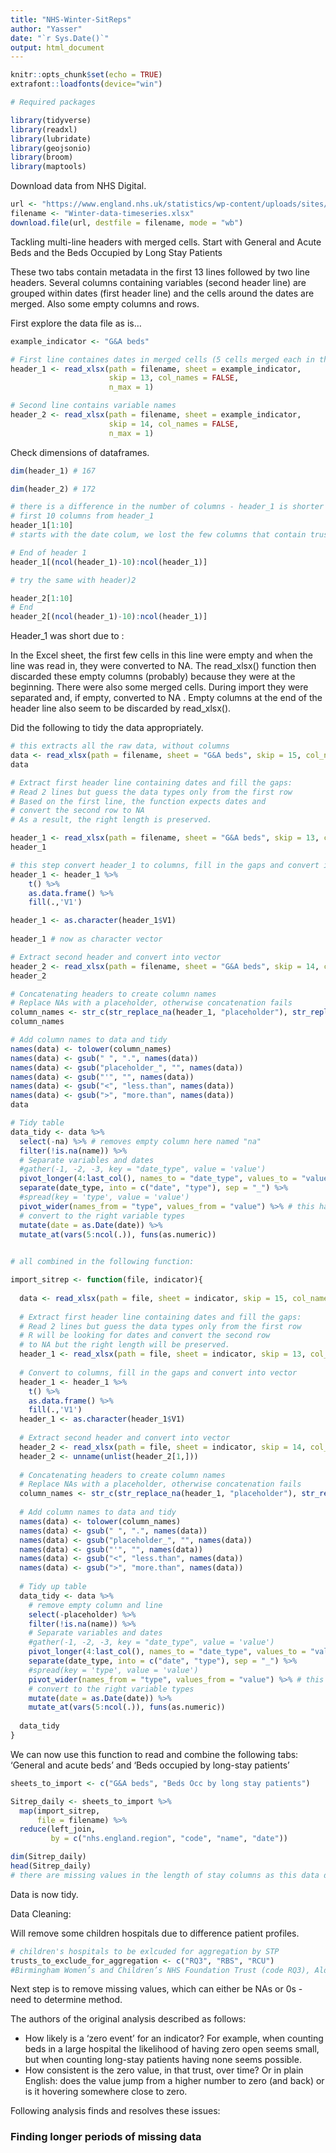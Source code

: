 ```yaml
---
title: "NHS-Winter-SitReps"
author: "Yasser"
date: "`r Sys.Date()`"
output: html_document
---
```


```r
knitr::opts_chunk$set(echo = TRUE)
extrafont::loadfonts(device="win")

# Required packages

library(tidyverse)
library(readxl)
library(lubridate)
library(geojsonio)
library(broom)
library(maptools)


```

Download data from NHS Digital.

```r
url <- "https://www.england.nhs.uk/statistics/wp-content/uploads/sites/2/2021/01/UEC-Daily-SitRep-Acute-Web-File-Timeseries-4.xlsx"
filename <- "Winter-data-timeseries.xlsx"
download.file(url, destfile = filename, mode = "wb")

```
Tackling multi-line headers with merged cells.
Start with General and Acute Beds and the Beds Occupied by Long Stay Patients 

These two tabs contain metadata in the first 13 lines followed by two line headers. Several columns containing variables (second header line) are grouped within dates (first header line) and the cells around the dates are merged. Also some empty columns and rows.

First explore the data file as is...

```r
example_indicator <- "G&A beds"

# First line containes dates in merged cells (5 cells merged each in this case)
header_1 <- read_xlsx(path = filename, sheet = example_indicator, 
                      skip = 13, col_names = FALSE, 
                      n_max = 1)

# Second line contains variable names
header_2 <- read_xlsx(path = filename, sheet = example_indicator, 
                      skip = 14, col_names = FALSE, 
                      n_max = 1)
```

Check dimensions of dataframes.

```r
dim(header_1) # 167

dim(header_2) # 172

# there is a difference in the number of columns - header_1 is shorter by 5
# first 10 columns from header_1
header_1[1:10]
# starts with the date colum, we lost the few columns that contain trust code, name etc. in line 2

# End of header 1
header_1[(ncol(header_1)-10):ncol(header_1)]

```

```r
# try the same with header)2

header_2[1:10]
# End
header_2[(ncol(header_1)-10):ncol(header_1)]

```

Header_1 was short due to :

In the Excel sheet, the first few cells in this line were empty and when the line was read in, they were converted to NA. The read_xlsx() function then discarded these empty columns (probably) because they were at the beginning.
There were also some merged cells. During import they were separated and, if empty, converted to NA . Empty columns at the end of the header line also seem to be discarded by read_xlsx().

Did the following to tidy the data appropriately.

```r
# this extracts all the raw data, without columns
data <- read_xlsx(path = filename, sheet = "G&A beds", skip = 15, col_names = FALSE)
data
```

```r
# Extract first header line containing dates and fill the gaps: 
# Read 2 lines but guess the data types only from the first row
# Based on the first line, the function expects dates and 
# convert the second row to NA 
# As a result, the right length is preserved. 

header_1 <- read_xlsx(path = filename, sheet = "G&A beds", skip = 13, col_names = FALSE, n_max = 2, guess_max = 1)
header_1
```

```r
# this step convert header_1 to columns, fill in the gaps and convert into vector
header_1 <- header_1 %>% 
    t() %>% 
    as.data.frame() %>% 
    fill(.,'V1') 

header_1 <- as.character(header_1$V1)  
  
header_1 # now as character vector

```

```r
# Extract second header and convert into vector
header_2 <- read_xlsx(path = filename, sheet = "G&A beds", skip = 14, col_names = FALSE, n_max = 1)
header_2

```

```r
# Concatenating headers to create column names
# Replace NAs with a placeholder, otherwise concatenation fails
column_names <- str_c(str_replace_na(header_1, "placeholder"), str_replace_na(header_2, "placeholder"), sep = "_")
column_names
```

```r
# Add column names to data and tidy
names(data) <- tolower(column_names)
names(data) <- gsub(" ", ".", names(data))
names(data) <- gsub("placeholder_", "", names(data))
names(data) <- gsub("'", "", names(data))
names(data) <- gsub("<", "less.than", names(data))
names(data) <- gsub(">", "more.than", names(data))
data
```

```r
# Tidy table
data_tidy <- data %>% 
  select(-na) %>% # removes empty column here named "na"
  filter(!is.na(name)) %>% 
  # Separate variables and dates
  #gather(-1, -2, -3, key = "date_type", value = 'value')
  pivot_longer(4:last_col(), names_to = "date_type", values_to = "value") %>% # this has replaced the gather function
  separate(date_type, into = c("date", "type"), sep = "_") %>%
  #spread(key = 'type', value = 'value')
  pivot_wider(names_from = "type", values_from = "value") %>% # this has replaced spread
  # convert to the right variable types
  mutate(date = as.Date(date)) %>%
  mutate_at(vars(5:ncol(.)), funs(as.numeric))
  
```
```r
# all combined in the following function:

import_sitrep <- function(file, indicator){
  
  data <- read_xlsx(path = file, sheet = indicator, skip = 15, col_names = FALSE) 
  
  # Extract first header line containing dates and fill the gaps: 
  # Read 2 lines but guess the data types only from the first row
  # R will be looking for dates and convert the second row
  # to NA but the right length will be preserved. 
  header_1 <- read_xlsx(path = file, sheet = indicator, skip = 13, col_names = FALSE, n_max = 2, guess_max = 1)
  
  # Convert to columns, fill in the gaps and convert into vector
  header_1 <- header_1 %>% 
    t() %>% 
    as.data.frame() %>% 
    fill(.,'V1') 
  header_1 <- as.character(header_1$V1)  
  
  # Extract second header and convert into vector
  header_2 <- read_xlsx(path = file, sheet = indicator, skip = 14, col_names = FALSE, n_max = 1)
  header_2 <- unname(unlist(header_2[1,]))
  
  # Concatenating headers to create column names
  # Replace NAs with a placeholder, otherwise concatenation fails
  column_names <- str_c(str_replace_na(header_1, "placeholder"), str_replace_na(header_2, "placeholder"), sep = "_")
  
  # Add column names to data and tidy
  names(data) <- tolower(column_names)
  names(data) <- gsub(" ", ".", names(data))
  names(data) <- gsub("placeholder_", "", names(data))
  names(data) <- gsub("'", "", names(data))
  names(data) <- gsub("<", "less.than", names(data))
  names(data) <- gsub(">", "more.than", names(data))
  
  # Tidy up table
  data_tidy <- data %>% 
    # remove empty column and line
    select(-placeholder) %>% 
    filter(!is.na(name)) %>%
    # Separate variables and dates
    #gather(-1, -2, -3, key = "date_type", value = 'value')
    pivot_longer(4:last_col(), names_to = "date_type", values_to = "value") %>% # this has replaced the gather function
    separate(date_type, into = c("date", "type"), sep = "_") %>%
    #spread(key = 'type', value = 'value')
    pivot_wider(names_from = "type", values_from = "value") %>% # this has replaced spread
    # convert to the right variable types
    mutate(date = as.Date(date)) %>%
    mutate_at(vars(5:ncol(.)), funs(as.numeric))
  
  data_tidy
}
```


We can now use this function to read and combine the following tabs: ‘General and acute beds’ and ‘Beds occupied by long-stay patients’

```r
sheets_to_import <- c("G&A beds", "Beds Occ by long stay patients")

Sitrep_daily <- sheets_to_import %>% 
  map(import_sitrep,
      file = filename) %>%
  reduce(left_join, 
         by = c("nhs.england.region", "code", "name", "date"))

dim(Sitrep_daily)
head(Sitrep_daily)
# there are missing values in the length of stay columns as this data didn't start until 30th Nov 2020
```

Data is now tidy.

Data Cleaning:

Will remove some children hospitals due to difference patient profiles.

```r
# children's hospitals to be exlcuded for aggregation by STP
trusts_to_exclude_for_aggregation <- c("RQ3", "RBS", "RCU")
#Birmingham Women’s and Children’s NHS Foundation Trust (code RQ3), Alder Hey Children’s NHS Foundation Trust (RBS) and Sheffield Children’s NHS Foundation Trust (RCU)
```

Next step is to remove missing values, which can either be NAs or 0s - need to determine method.

The authors of the original analysis described as follows:

 - How likely is a ‘zero event’ for an indicator? For example, when counting beds in a large hospital the likelihood of having zero open seems small, but when counting long-stay patients having none seems possible.
 - How consistent is the zero value, in that trust, over time? Or in plain English: does the value jump from a higher number to zero (and back) or is it hovering somewhere close to zero.

Following analysis finds and resolves these issues:

### Finding longer periods of missing data


